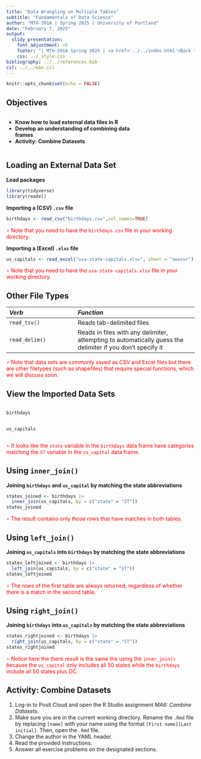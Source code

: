 ---
title: "Data Wrangling on Multiple Tables"
subtitle: "Fundamentals of Data Science"
author: "MTH-391A | Spring 2025 | University of Portland"
date: "February 7, 2025"
output:
  slidy_presentation:
    font_adjustment: +5
    footer: "| MTH-391A Spring 2025 | <a href='../../index.html'>Back to the Course Website</a>"
    css: ../_style.css
bibliography: ../../references.bib
csl: ../../mbe.csl
---

```{r setup, include=FALSE}
knitr::opts_chunk$set(echo = FALSE)
```

## Objectives

:::: {.column width=15%}
::::

:::: {.column width=70%}
- **Know how to load external data files in R**
- **Develop an understanding of combining data frames**
- **Activity: Combine Datasets**
::::

:::: {.column width=15%}
::::

## Loading an External Data Set

**Load packages**

```{r echo=TRUE, eval=TRUE, message=FALSE, warning=FALSE}
library(tidyverse)
library(readxl)
```

**Importing a  (CSV) `.csv` file**

```{r echo=TRUE, eval=TRUE, message=FALSE, warning=FALSE}
birthdays <- read_csv("birthdays.csv",col_names=TRUE)
```

::: {style="color: red;"}
$\star$ Note that you need to have the `birthdays.csv` file in your working directory.
:::

**Importing a (Excel) `.xlxs` file**

```{r echo=TRUE, eval=TRUE, message=FALSE, warning=FALSE}
us_capitals <- read_excel("usa-state-capitals.xlsx", sheet = "owssvr")
```

::: {style="color: red;"}
$\star$ Note that you need to have the `usa-state-capitals.xlsx` file in your working directory.
:::

## Other File Types

| *Verb* | *Function* |
|:---|:------|
| `read_tsv()` | Reads tab-delimited files |
| `read_delim()` | Reads in files with any delimiter, attempting to automatically guess the delimiter if you don’t specify it |

::: {style="color: red;"}
$\star$ Note that data sets are commonly saved as CSV and Excel files but there are other filetypes (such as shapefiles) that require special functions, which we will discuss soon.
:::

## View the Imported Data Sets

:::: {.column width=49%}
```{r echo=TRUE, eval=TRUE, message=FALSE, warning=FALSE}
birthdays
```
::::

:::: {.column width=50%}
```{r echo=TRUE, eval=TRUE, message=FALSE, warning=FALSE}
us_capitals
```
::::

::: {style="color: red;"}
$\star$ It looks like the `state` variable in the `birthdays` data frame have categories matching the `ST` variable in the `us_capital` data frame.
:::

## Using `inner_join()`

**Joining `birthdays` and `us_capital` by matching the state abbreviations**

```{r echo=TRUE, eval=TRUE, message=FALSE, warning=FALSE}
states_joined <- birthdays |>
  inner_join(us_capitals, by = c("state" = "ST"))
states_joined
```

::: {style="color: red;"}
$\star$ The result contains only those rows that have matches in both tables.
:::

## Using `left_join()`

**Joining `us_capitals` into `birthdays` by matching the state abbreviations**

```{r echo=TRUE, eval=TRUE, message=FALSE, warning=FALSE}
states_leftjoined <- birthdays |>
  left_join(us_capitals, by = c("state" = "ST"))
states_leftjoined
```

::: {style="color: red;"}
$\star$ The rows of the first table are always returned, regardless of whether there is a match in the second table.
:::

## Using `right_join()`

**Joining `birthdays` into `us_capitals` by matching the state abbreviations**

```{r echo=TRUE, eval=TRUE, message=FALSE, warning=FALSE}
states_rightjoined <- birthdays |>
  right_join(us_capitals, by = c("state" = "ST"))
states_rightjoined
```

::: {style="color: red;"}
$\star$ Notice here the there result is the same the using the `inner_join()` because the `us_capital` only includes all 50 states while the `birthdays` include all 50 states plus DC.
:::

## Activity: Combine Datasets

1. Log-in to Posit Cloud and open the R Studio assignment *MA6: Combine Datasets*.
2. Make sure you are in the current working directory. Rename the `.Rmd` file by replacing `[name]` with your name using the format `[First name][Last initial]`. Then, open the `.Rmd` file.
3. Change the author in the YAML header.
4. Read the provided instructions.
5. Answer all exercise problems on the designated sections.
